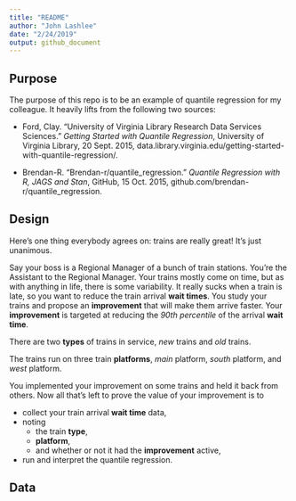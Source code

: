 ```yaml
---
title: "README"
author: "John Lashlee"
date: "2/24/2019"
output: github_document
---
```


## Purpose

The purpose of this repo is to be an example of quantile regression for my colleague. It heavily lifts from the following two sources:

* Ford, Clay. "University of Virginia Library Research Data Services Sciences." *Getting Started with Quantile Regression*, University of Virginia Library, 20 Sept. 2015, data.library.virginia.edu/getting-started-with-quantile-regression/.

* Brendan-R. "Brendan-r/quantile_regression." *Quantile Regression with R, JAGS and Stan*, GitHub, 15 Oct. 2015, github.com/brendan-r/quantile_regression.

## Design

Here's one thing everybody agrees on: trains are really great! It's just unanimous.

Say your boss is a Regional Manager of a bunch of train stations. You're the Assistant to the Regional Manager. Your trains mostly come on time, but as with anything in life, there is some variability. It really sucks when a train is late, so you want to reduce the train arrival __wait times__. You study your trains and propose an __improvement__ that will make them arrive faster. Your __improvement__ is targeted at reducing the *90th percentile* of the arrival __wait time__.

There are two __types__ of trains in service, *new* trains and *old* trains.

The trains run on three train __platforms__, *main* platform, *south* platform, and *west* platform.

You implemented your improvement on some trains and held it back from others. Now all that's left to prove the value of your improvement is to 

* collect your train arrival __wait time__ data,
* noting
    + the train __type__, 
    + __platform__,  
    + and whether or not it had the __improvement__ active,
* run and interpret the quantile regression.

## Data

```r

```

















